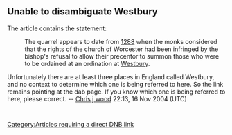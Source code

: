 <article id="1177278" title=Talk:Godfrey Giffard>
	<talkpage id="1177278" title="Talk:Godfrey Giffard">
{{WikiProjectBannerShell|1=
{{WikiProject Biography
|living=no
|class=start
|politician-priority=low
|politician-work-group=yes
|listas=Giffard, Godfrey
}}
{{WikiProject Middle Ages|class=start}}
}}
== Unable to disambiguate Westbury ==

The article contains the statement:

:The quarrel appears to date from [[1288]] when the monks considered that the rights of the church of Worcester had been infringed by the bishop's refusal to allow their precentor to summon those who were to be ordained at an ordination at [[Westbury]].

Unfortunately there are at least three places in England called Westbury, and no context to determine which one is being referred to here. So the link remains pointing at the dab page. If you know which one is being referred to here, please correct. -- [[User:Chris j wood|Chris j wood]] 22:13, 16 Nov 2004 (UTC)


[[Category:Articles requiring a direct DNB link]]
	</talkpage>
</article>